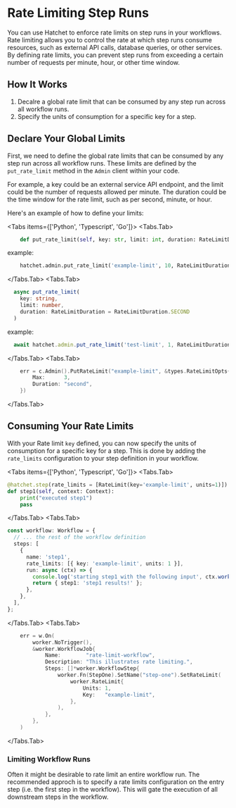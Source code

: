 
# Rate Limiting Step Runs

You can use Hatchet to enforce rate limits on step runs in your workflows. Rate limiting allows you to control the rate at which step runs consume resources, such as external API calls, database queries, or other services. By defining rate limits, you can prevent step runs from exceeding a certain number of requests per minute, hour, or other time window.


## How It Works

1. Decalre a global rate limit that can be consumed by any step run across all workflow runs.
2. Specify the units of consumption for a specific key for a step.

## Declare Your Global Limits

First, we need to define the global rate limits that can be consumed by any step run across all workflow runs. These limits are defined by the `put_rate_limit` method in the `Admin` client within your code.

For example, a key could be an external service API endpoint, and the limit could be the number of requests allowed per minute. The duration could be the time window for the rate limit, such as per second, minute, or hour.

Here's an example of how to define your limits:

<Tabs items={['Python', 'Typescript', 'Go']}>
  <Tabs.Tab>
``` python
    def put_rate_limit(self, key: str, limit: int, duration: RateLimitDuration = RateLimitDuration.SECOND):

````

example:

```python
    hatchet.admin.put_rate_limit('example-limit', 10, RateLimitDuration.MINUTE)
````
  </Tabs.Tab>
  <Tabs.Tab>
```typescript copy
  async put_rate_limit(
    key: string,
    limit: number,
    duration: RateLimitDuration = RateLimitDuration.SECOND
  )
````

example:
```typescript
  await hatchet.admin.put_rate_limit('test-limit', 1, RateLimitDuration.MINUTE);
````

  </Tabs.Tab>
  <Tabs.Tab>
```go copy
	err = c.Admin().PutRateLimit("example-limit", &types.RateLimitOpts{
		Max:      3,
		Duration: "second",
	})
````

  </Tabs.Tab>
</Tabs>

## Consuming Your Rate Limits

With your Rate limit `key` defined, you can now specify the units of consumption for a specific key for a step. This is done by adding the `rate_limits` configuration to your step definition in your workflow.

<Tabs items={['Python', 'Typescript', 'Go']}>
  <Tabs.Tab>
``` python
@hatchet.step(rate_limits = [RateLimit(key='example-limit', units=1)])
def step1(self, context: Context):
    print("executed step1")
    pass
````
  </Tabs.Tab>
  <Tabs.Tab>
```typescript copy
const workflow: Workflow = {
  // ... the rest of the workflow definition
  steps: [
    {
      name: 'step1',
      rate_limits: [{ key: 'example-limit', units: 1 }],
      run: async (ctx) => {
        console.log('starting step1 with the following input', ctx.workflowInput());
        return { step1: 'step1 results!' };
      },
    },
  ],
};
````
  </Tabs.Tab>
  <Tabs.Tab>
```go copy
	err = w.On(
		worker.NoTrigger(),
		&worker.WorkflowJob{
			Name:        "rate-limit-workflow",
			Description: "This illustrates rate limiting.",
			Steps: []*worker.WorkflowStep{
				worker.Fn(StepOne).SetName("step-one").SetRateLimit(
					worker.RateLimit{
						Units: 1,
						Key:   "example-limit",
					},
				),
			},
		},
	)
````
  </Tabs.Tab>
</Tabs>

### Limiting Workflow Runs

Often it might be desirable to rate limit an entire workflow run. The recommended approch is to specify a rate limits configuration on the entry step (i.e. the first step in the workflow). This will gate the execution of all downstream steps in the workflow.